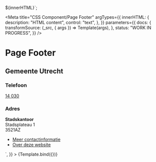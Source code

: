 <!--
@license EUPL-1.2
Copyright (c) 2021 Robbert Broersma
-->


${innerHTML}</header>`;

<Meta
  title="CSS Component/Page Footer"
  argTypes={{
    innerHTML: {
      description: "HTML content",
      control: "text",
    },
  }}
  parameters={{
    docs: {
      transformSource: (_src, { args }) => Template(args),
    },
    status: "WORK IN PROGRESS",
  }}
/>

# Page Footer

<Canvas>
  <Story
    name="Page Footer"
    args={{
      innerHTML: `<address class="utrecht-page-footer__address utrecht-page-footer__address--reset-address">
    <h2 class="utrecht-heading-2 utrecht-heading-2--reset-h2">Gemeente Utrecht</h2>
    <section>
      <h3 class="utrecht-heading-3 utrecht-heading-3--distanced">Telefoon</h3>
      <p class="utrecht-paragraph utrecht-paragraph--distanced">
        <a href="tel:+31302860000" class="utrecht-link utrecht-link--telephone">14 030</a>
      </p>
    </section>
    <section>
      <h3 class="utrecht-heading-3 utrecht-heading-3--distanced">Adres</h3>
      <p class="utrecht-paragraph utrecht-paragraph--distanced">
        <strong>Stadskantoor</strong><br>
        Stadsplateau 1<br>
        3521AZ
      </p>
    </section>
  </address>
  <div class="utrecht-page-footer__navigation">
    <ul class="utrecht-link-list utrecht-link-list--chevron">
      <li class="utrecht-link-list__item">
        <a href="/contact/" class="utrecht-link">Meer contactinformatie</a>
      </li>
      <li class="utrecht-link-list__item">
        <a href="/over-deze-website" class="utrecht-link">Over deze website</a>
      </li>
    </ul>
  </div>`,
    }}
  >
    {Template.bind({})}
  </Story>
</Canvas>

<ArgsTable story="Page Footer" />
